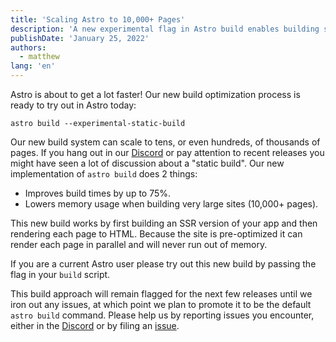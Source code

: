 ```yaml
---
title: 'Scaling Astro to 10,000+ Pages'
description: 'A new experimental flag in Astro build enables building sites with tens of thousands of pages.'
publishDate: 'January 25, 2022'
authors:
  - matthew
lang: 'en'
---
```


Astro is about to get a lot faster! Our new build optimization process is ready to try out in Astro today:

```shell
astro build --experimental-static-build
```

Our new build system can scale to tens, or even hundreds, of thousands of pages. If you hang out in our [Discord](https://astro.build/chat) or pay attention to recent releases you might have seen a lot of discussion about a "static build". Our new implementation of `astro build` does 2 things:

- Improves build times by up to 75%.
- Lowers memory usage when building very large sites (10,000+ pages).

This new build works by first building an SSR version of your app and then rendering each page to HTML. Because the site is pre-optimized it can render each page in parallel and will never run out of memory.

If you are a current Astro user please try out this new build by passing the flag in your `build` script.

This build approach will remain flagged for the next few releases until we iron out any issues, at which point we plan to promote it to be the default `astro build` command. Please help us by reporting issues you encounter, either in the [Discord](https://astro.build/chat) or by filing an [issue](https://github.com/withastro/astro/issues/new/choose).
